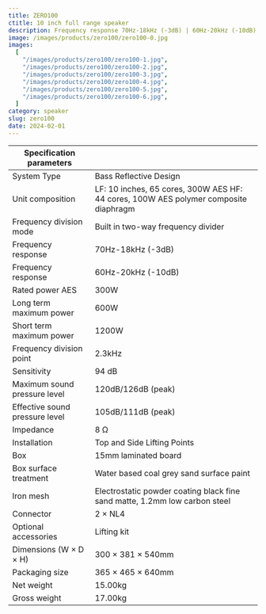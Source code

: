 ```yaml
---
title: ZERO100
ctitle: 10 inch full range speaker
description: Frequency response 70Hz-18kHz (-3dB) | 60Hz-20kHz (-10dB) | Rated power AES 300W | Sensitivity 94 dB
image: /images/products/zero100/zero100-0.jpg
images:
  [
    "/images/products/zero100/zero100-1.jpg",
    "/images/products/zero100/zero100-2.jpg",
    "/images/products/zero100/zero100-3.jpg",
    "/images/products/zero100/zero100-4.jpg",
    "/images/products/zero100/zero100-5.jpg",
    "/images/products/zero100/zero100-6.jpg",
  ]
category: speaker
slug: zero100
date: 2024-02-01
---
```


| Specification parameters       |                                                                                      |
| ------------------------------ | ------------------------------------------------------------------------------------ |
| System Type                    | Bass Reflective Design                                                               |
| Unit composition               | LF: 10 inches, 65 cores, 300W AES HF: 44 cores, 100W AES polymer composite diaphragm |
| Frequency division mode        | Built in two-way frequency divider                                                   |
| Frequency response             | 70Hz-18kHz (-3dB)                                                                    |
| Frequency response             | 60Hz-20kHz (-10dB)                                                                   |
| Rated power AES                | 300W                                                                                 |
| Long term maximum power        | 600W                                                                                 |
| Short term maximum power       | 1200W                                                                                |
| Frequency division point       | 2.3kHz                                                                               |
| Sensitivity                    | 94 dB                                                                                |
| Maximum sound pressure level   | 120dB/126dB (peak)                                                                   |
| Effective sound pressure level | 105dB/111dB (peak)                                                                   |
| Impedance                      | 8 Ω                                                                                  |
| Installation                   | Top and Side Lifting Points                                                          |
| Box                            | 15mm laminated board                                                                 |
| Box surface treatment          | Water based coal grey sand surface paint                                             |
| Iron mesh                      | Electrostatic powder coating black fine sand matte, 1.2mm low carbon steel           |
| Connector                      | 2 × NL4                                                                              |
| Optional accessories           | Lifting kit                                                                          |
| Dimensions (W × D × H)         | 300 × 381 × 540mm                                                                    |
| Packaging size                 | 365 × 465 × 640mm                                                                    |
| Net weight                     | 15.00kg                                                                              |
| Gross weight                   | 17.00kg                                                                              |
